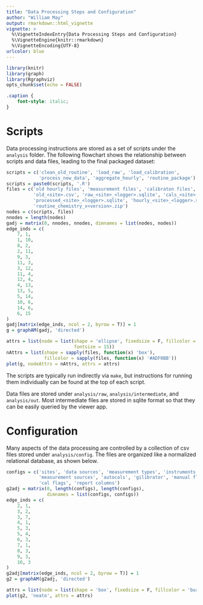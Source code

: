 ```yaml
---
title: "Data Processing Steps and Configuration"
author: "William May"
output: rmarkdown::html_vignette
vignette: >
  %\VignetteIndexEntry{Data Processing Steps and Configuration}
  %\VignetteEngine{knitr::rmarkdown}
  %\VignetteEncoding{UTF-8}
urlcolor: blue
---
```


```r
library(knitr)
library(graph)
library(Rgraphviz)
opts_chunk$set(echo = FALSE)
```

```css
.caption {
	font-style: italic;
}
```

# Scripts

Data processing instructions are stored as a set of scripts under the `analysis`
folder. The following flowchart shows the relationship between scripts and data
files, leading to the final packaged dataset:

```r
scripts = c('clean_old_routine', 'load_raw', 'load_calibration',
            'process_new_data', 'aggregate_hourly', 'routine_package')
scripts = paste0(scripts, '.R')
files = c('old hourly files', 'measurement files', 'calibraton files',
          'old_<site>.csv', 'raw_<site>_<logger>.sqlite', 'cals_<site>.sqlite',
          'processed_<site>_<logger>.sqlite', 'hourly_<site>_<logger>.sqlite',
          'routine_chemistry_v<version>.zip')
nodes = c(scripts, files)
nnodes = length(nodes)
gadj = matrix(0, nnodes, nnodes, dimnames = list(nodes, nodes))
edge_inds = c(
    7, 1,
    1, 10,
    8, 2,
    2, 11,
    9, 3,
    11, 3,
    3, 12,
    11, 4,
    12, 4,
    4, 13,
    13, 5,
    5, 14,
    10, 6,
    14, 6,
    6, 15
)
gadj[matrix(edge_inds, ncol = 2, byrow = T)] = 1
g = graphAM(gadj, 'directed')

attrs = list(node = list(shape = 'ellipse', fixedsize = F, fillcolor = 'gray88',
                         fontsize = 15))
nAttrs = list(shape = sapply(files, function(x) 'box'),
              fillcolor = sapply(files, function(x) '#ADF0BB'))
plot(g, nodeAttrs = nAttrs, attrs = attrs)
```

The scripts are typically run indirectly via `make`, but instructions for
running them individually can be found at the top of each script.

Data files are stored under `analysis/raw`, `analysis/intermediate`, and
`analysis/out`. Most intermediate files are stored in sqlite format so that they
can be easily queried by the viewer app.

# Configuration

Many aspects of the data processing are controlled by a collection of csv files
stored under `analysis/config`. The files are organized like a normalized
relational database, as shown below.

```r
configs = c('sites', 'data sources', 'measurement types', 'instruments',
            'measurement sources', 'autocals', 'gilibrator', 'manual flags',
            'cal flags', 'report columns')
g2adj = matrix(0, length(configs), length(configs),
               dimnames = list(configs, configs))
edge_inds = c(
    2, 1,
    3, 2,
    3, 7,
    4, 1,
    5, 3,
    5, 4,
    6, 3,
    7, 1,
    8, 3,
    9, 3,
    10, 3
)
g2adj[matrix(edge_inds, ncol = 2, byrow = T)] = 1
g2 = graphAM(g2adj, 'directed')

attrs = list(node = list(shape = 'box', fixedsize = F, fillcolor = 'burlywood2'))
plot(g2, 'neato', attrs = attrs)
```

